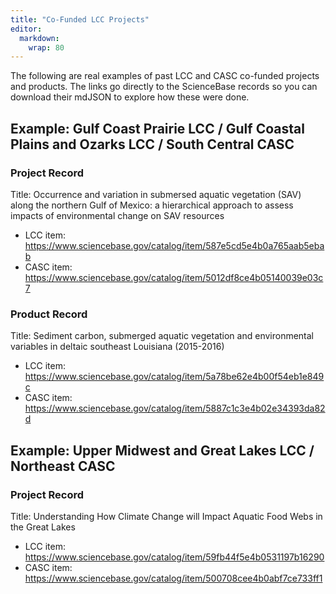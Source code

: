 ```yaml
---
title: "Co-Funded LCC Projects"
editor: 
  markdown: 
    wrap: 80
---
```


The following are real examples of past LCC and CASC co-funded projects and
products. The links go directly to the ScienceBase records so you can download
their mdJSON to explore how these were done.

## Example: Gulf Coast Prairie LCC / Gulf Coastal Plains and Ozarks LCC / South Central CASC

### Project Record

Title: Occurrence and variation in submersed aquatic vegetation (SAV) along the
northern Gulf of Mexico: a hierarchical approach to assess impacts of
environmental change on SAV resources

-   LCC item:
    <https://www.sciencebase.gov/catalog/item/587e5cd5e4b0a765aab5ebab>
-   CASC item:
    <https://www.sciencebase.gov/catalog/item/5012df8ce4b05140039e03c7>

### Product Record

Title: Sediment carbon, submerged aquatic vegetation and environmental variables
in deltaic southeast Louisiana (2015-2016)

-   LCC item:
    <https://www.sciencebase.gov/catalog/item/5a78be62e4b00f54eb1e849c>
-   CASC item:
    <https://www.sciencebase.gov/catalog/item/5887c1c3e4b02e34393da82d>

## Example: Upper Midwest and Great Lakes LCC / Northeast CASC

### Project Record

Title: Understanding How Climate Change will Impact Aquatic Food Webs in the
Great Lakes

-   LCC item:
    <https://www.sciencebase.gov/catalog/item/59fb44f5e4b0531197b16290>
-   CASC item:
    <https://www.sciencebase.gov/catalog/item/500708cee4b0abf7ce733ff1>
